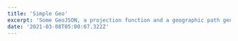 ```yaml
---
title: 'Simple Geo'
excerpt: 'Some GeoJSON, a projection function and a geographic path generator, and a map appears'
date: '2021-03-08T05:00:07.322Z'
---
```


<GeoMap
  width={600}
  height={400}
  dataset="/dataset/simple-geo.json"/>

<GeoMap
  width={600}
  height={400}
  dataset="https://gist.githubusercontent.com/d3indepth/f28e1c3a99ea6d84986f35ac8646fac7/raw/c58cede8dab4673c91a3db702d50f7447b373d98/ne_110m_land.json"/>

<GeoMouseover
  width={600}
  height={600}
  dataset="/dataset/africa.json"/>